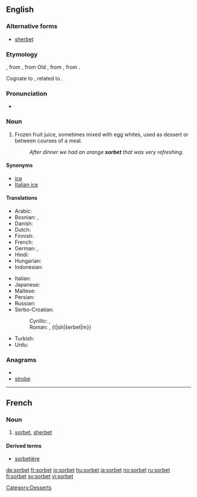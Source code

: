 {{also|Sorbet}}
==English==

===Alternative forms===
* [[sherbet]]

===Etymology===
{{etyl|fr}} {{term|sorbet|lang=fr}}, from {{etyl|frm}}, from Old {{etyl|it}} {{term|sorbetto|lang=it}}, from {{etyl|tr}} {{term|şerbet|lang=tr}}, from {{etyl|ar}} {{term|شربة||drink|sc=Arab}}.

Cognate to {{term|sherbet}}, related to {{term|syrup}}.

===Pronunciation===
* {{a|Canada}} {{IPA|/ˈʃərbət/|/ˈʃərbərt/|/ˌsɔrˈbeɪ/}}

===Noun===
{{en-noun}}

# Frozen fruit juice, sometimes mixed with egg whites, used as dessert or between courses of a meal.
#: ''After dinner we had an orange '''sorbet''' that was very refreshing.''

====Synonyms====
* [[ice]]
* [[Italian ice]]

====Translations====
{{trans-top|frozen fruit juice}}
* Arabic: {{t|ar|شربة|f|tr=shárba|sc=Arab}}
* Bosnian: {{t-|bs|šerbe|n}}, {{t-|bs|šerbet|m}}
* Danish: {{t-|da|sorbet}}
* Dutch: {{t-|nl|sorbet|n}}
* Finnish: {{t-|fi|jäädyke}}
* French: {{t+|fr|sorbet|f}}
* German: {{t+|de|Fruchteis|n}}, {{t+|de|Sorbet|n}}
* Hindi: {{t|hi|शर्बत|tr=śarbat|sc=Deva}}
* Hungarian: {{t+|hu|sörbet}}
* Indonesian: {{t-|id|sorbet|xs=Indonesian}}
{{trans-mid}}
* Italian: {{t+|it|sorbetto}}
* Japanese: {{t|ja|シャーベット|tr=shābetto|sc=Jpan}}
* Maltese: {{t|mt|sorbè|xs=Maltese}}
* Persian: {{t|fa|شربت|tr=šarbat|sc=fa-Arab}}
* Russian: {{t|ru|шербет|m|tr=šerbét|sc=Cyrl}}
* Serbo-Croatian:
*: Cyrillic: {{t|sh|шербе|n}}, {{t|sh|шербет|m}}
*: Roman: {{t|sh|šerbe|n}}, {t|sh|šerbet|m}}
* Turkish: {{t+|tr|şerbet}}
* Urdu: {{t|ur|شربت|tr=śarbat|sc=ur-Arab}}
{{trans-bottom}}

===Anagrams===
* {{alphagram|beorst}}
* [[strobe#English|strobe]]

[[Category:Desserts]]

----

==French==

===Noun===
{{fr-noun|m}}

# [[sorbet#English|sorbet]], [[sherbet]]

====Derived terms====
*[[sorbetière]]

[[de:sorbet]]
[[fr:sorbet]]
[[io:sorbet]]
[[hu:sorbet]]
[[ja:sorbet]]
[[no:sorbet]]
[[ru:sorbet]]
[[fi:sorbet]]
[[sv:sorbet]]
[[vi:sorbet]]